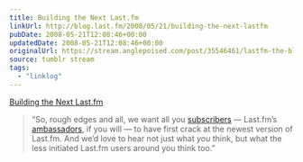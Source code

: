 ```yaml
---
title: Building the Next Last.fm
linkUrl: http://blog.last.fm/2008/05/21/building-the-next-lastfm
pubDate: 2008-05-21T12:08:46+00:00
updatedDate: 2008-05-21T12:08:46+00:00
originalUrl: https://stream.anglepoised.com/post/35546461/lastfm-the-blog-building-the-next-lastfm
source: tumblr stream
tags:
  - "linklog"
---
```


[Building the Next Last.fm][1]

> &ldquo;So, rough edges and all, we want all you <a href="http://www.last.fm/subscribe">subscribers</a> — Last.fm’s <a href="http://www.youtube.com/watch?v=4P-nZZkQqTc">ambassadors</a>, if you will — to have first crack at the newest version of Last.fm. And we’d love to hear not just what <i>you</i> think, but what the less initiated Last.fm users around you think too.&rdquo;

[1]: http://blog.last.fm/2008/05/21/building-the-next-lastfm
